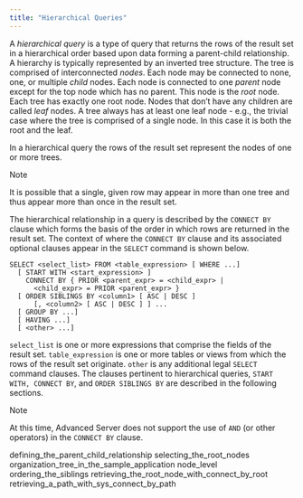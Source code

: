 ```yaml
---
title: "Hierarchical Queries"
---
```


<div id="hierarchical_queries" class="registered_link"></div>


A *hierarchical query* is a type of query that returns the rows of the result set in a hierarchical order based upon data forming a parent-child relationship. A hierarchy is typically represented by an inverted tree structure. The tree is comprised of interconnected *nodes*. Each node may be connected to none, one, or multiple *child* nodes. Each node is connected to one *parent* node except for the top node which has no parent. This node is the *root* node. Each tree has exactly one root node. Nodes that don’t have any children are called *leaf* nodes. A tree always has at least one leaf node - e.g., the trivial case where the tree is comprised of a single node. In this case it is both the root and the leaf.

In a hierarchical query the rows of the result set represent the nodes of one or more trees.

<div class="note">

<div class="title">

Note

</div>

It is possible that a single, given row may appear in more than one tree and thus appear more than once in the result set.

</div>

The hierarchical relationship in a query is described by the `CONNECT BY` clause which forms the basis of the order in which rows are returned in the result set. The context of where the `CONNECT BY` clause and its associated optional clauses appear in the `SELECT` command is shown below.

    SELECT <select_list> FROM <table_expression> [ WHERE ...]
      [ START WITH <start_expression> ]
        CONNECT BY { PRIOR <parent_expr> = <child_expr> |
          <child_expr> = PRIOR <parent_expr> }
      [ ORDER SIBLINGS BY <column1> [ ASC | DESC ]
          [, <column2> [ ASC | DESC ] ] ...
      [ GROUP BY ...]
      [ HAVING ...]
      [ <other> ...]

`select_list` is one or more expressions that comprise the fields of the result set. `table_expression` is one or more tables or views from which the rows of the result set originate. `other` is any additional legal `SELECT` command clauses. The clauses pertinent to hierarchical queries, `START WITH, CONNECT BY`, and `ORDER SIBLINGS BY` are described in the following sections.

<div class="note">

<div class="title">

Note

</div>

At this time, Advanced Server does not support the use of `AND` (or other operators) in the `CONNECT BY` clause.

</div>

<div class="toctree" maxdepth="3">

defining\_the\_parent\_child\_relationship selecting\_the\_root\_nodes organization\_tree\_in\_the\_sample\_application node\_level ordering\_the\_siblings retrieving\_the\_root\_node\_with\_connect\_by\_root retrieving\_a\_path\_with\_sys\_connect\_by\_path

</div>
